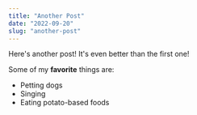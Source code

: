 ```yaml
---
title: "Another Post"
date: "2022-09-20"
slug: "another-post"
---
```


Here's another post! It's even better than the first one!

Some of my **favorite** things are:

* Petting dogs
* Singing
* Eating potato-based foods